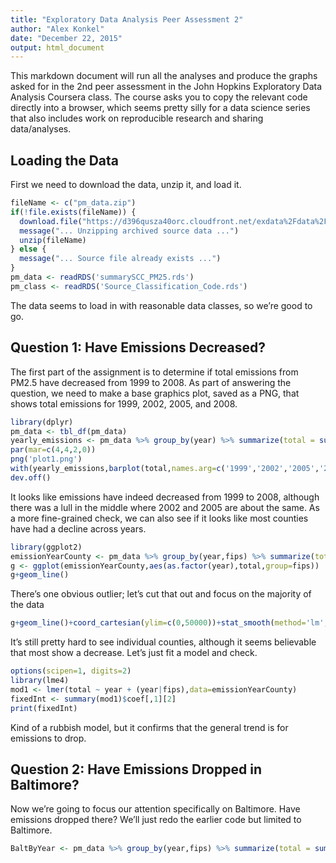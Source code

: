 ```yaml
---
title: "Exploratory Data Analysis Peer Assessment 2"
author: "Alex Konkel"
date: "December 22, 2015"
output: html_document
---
```


This markdown document will run all the analyses and produce the graphs asked for in the 2nd peer assessment in the John Hopkins Exploratory Data Analysis Coursera class.  The course asks you to copy the relevant code directly into a browser, which seems pretty silly for a data science series that also includes work on reproducible research and sharing data/analyses.  

## Loading the Data
First we need to download the data, unzip it, and load it.
``` r
fileName <- c("pm_data.zip")
if(!file.exists(fileName)) {
  download.file("https://d396qusza40orc.cloudfront.net/exdata%2Fdata%2FNEI_data.zip", fileName)
  message("... Unzipping archived source data ...")
  unzip(fileName)
} else {
  message("... Source file already exists ...")
}
pm_data <- readRDS('summarySCC_PM25.rds')
pm_class <- readRDS('Source_Classification_Code.rds')
```
The data seems to load in with reasonable data classes, so we're good to go.

## Question 1: Have Emissions Decreased?
The first part of the assignment is to determine if total emissions from PM2.5 have decreased from 1999 to 2008.  As part of answering the question, we need to make a base graphics plot, saved as a PNG, that shows total emissions for 1999, 2002, 2005, and 2008.  

``` r
library(dplyr)
pm_data <- tbl_df(pm_data)
yearly_emissions <- pm_data %>% group_by(year) %>% summarize(total = sum(Emissions))
par(mar=c(4,4,2,0))
png('plot1.png')
with(yearly_emissions,barplot(total,names.arg=c('1999','2002','2005','2008'),xlab='year',ylab='Total PM2.5 Emissions',col='lightblue'))
dev.off()
```
It looks like emissions have indeed decreased from 1999 to 2008, although there was a lull in the middle where 2002 and 2005 are about the same.  As a more fine-grained check, we can also see if it looks like most counties have had a decline across years.
``` r
library(ggplot2)
emissionYearCounty <- pm_data %>% group_by(year,fips) %>% summarize(total = sum(Emissions))
g <- ggplot(emissionYearCounty,aes(as.factor(year),total,group=fips))
g+geom_line()
```

There's one obvious outlier; let's cut that out and focus on the majority of the data
``` r
g+geom_line()+coord_cartesian(ylim=c(0,50000))+stat_smooth(method='lm',formula=y~x,se=FALSE)
```

It's still pretty hard to see individual counties, although it seems believable that most show a decrease.  Let's just fit a model and check.
``` r
options(scipen=1, digits=2)
library(lme4)
mod1 <- lmer(total ~ year + (year|fips),data=emissionYearCounty)
fixedInt <- summary(mod1)$coef[,1][2]
print(fixedInt)
```
Kind of a rubbish model, but it confirms that the general trend is for emissions to drop.

## Question 2: Have Emissions Dropped in Baltimore?
Now we're going to focus our attention specifically on Baltimore.  Have emissions dropped there?  We'll just redo the earlier code but limited to Baltimore.
``` r
BaltByYear <- pm_data %>% group_by(year,fips) %>% summarize(total = sum(Emissions)) %>% filter(fips=='24510')
```
